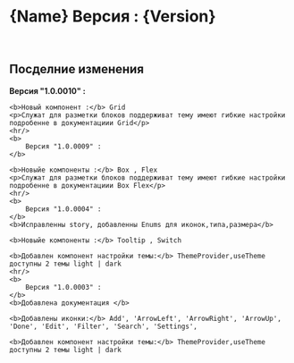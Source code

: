 
# {Name}  Версия : {Version}
<br/>

## Посделние изменения

<div style={{display: 'block'}}>
    <b>
        Версия "1.0.0010" :
    </b>

    <b>Новый компонент :</b> Grid
    <p>Служат для разметки блоков поддерживат тему имеют гибкие настройки подробенне в документациии Grid</p>
    <hr/>
    <b>
        Версия "1.0.0009" :
    </b>

    <b>Новыйе компоненты :</b> Box , Flex
    <p>Служат для разметки блоков поддерживат тему имеют гибкие настройки подробенне в документациии Box Flex</p>
    <hr/>
    <b>
        Версия "1.0.0004" :
    </b>
    <b>Исправленны story, добавленны Enums для иконок,типа,размера</b>

    <b>Новыйе компоненты :</b> Tooltip , Switch

    <b>Добавлен компонент настройки темы:</b> ThemeProvider,useTheme доступны 2 темы light | dark
    <hr/>
    <b>
        Версия "1.0.0003" :
    </b>
    <b>Добавлена документация </b>

    <b>Добавлены иконки:</b> Add', 'ArrowLeft', 'ArrowRight', 'ArrowUp', 'Done', 'Edit', 'Filter', 'Search', 'Settings',

    <b>Добавлен компонент настройки темы:</b> ThemeProvider,useTheme доступны 2 темы light | dark
</div>

